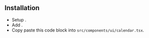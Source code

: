 

## Installation
* Setup <ExternalLink text="shadcn/ui" href="https://ui.shadcn.com/docs/installation" />.
* Add <ExternalLink text="Button" href="https://ui.shadcn.com/docs/components/button" />.
* Copy paste this code block into `src/components/ui/calendar.tsx`.

<CodeBlock client:load code={separateViews} />
